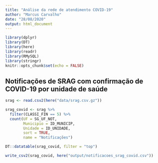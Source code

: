 ```yaml
---
title: "Análise da rede de atendimento COVID-19"
author: "Marcus Carvalho"
date: "28/08/2020"
output: html_document
---
```


```r
library(dplyr)
library(DT)
library(here)
library(readr)
library(RMySQL)
library(stringr)
knitr::opts_chunk$set(echo = FALSE)
```

## Notificações de SRAG com confirmação de COVID-19 por unidade de saúde

```r
srag <- read.csv2(here("data/srag.csv.gz"))

srag_covid <- srag %>%
  filter(CLASSI_FIN == 5) %>%
  count(UF = SG_UF_NOT,
        Municipio = ID_MUNICIP,
        Unidade = ID_UNIDADE,
        sort = TRUE,
        name = "Notificações")

DT::datatable(srag_covid, filter = "top")

write_csv2(srag_covid, here("output/notificacoes_srag_covid.csv"))
```


